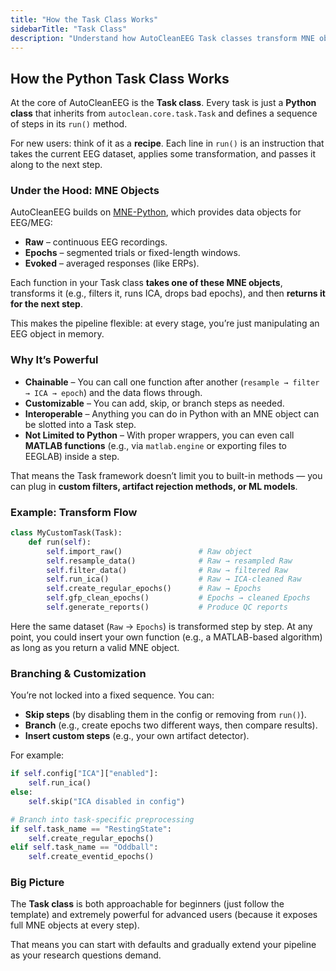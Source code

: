 ```yaml
---
title: "How the Task Class Works"
sidebarTitle: "Task Class"
description: "Understand how AutoCleanEEG Task classes transform MNE objects step by step, enabling powerful and customizable preprocessing workflows."
---
```


## How the Python Task Class Works

At the core of AutoCleanEEG is the **Task class**.
Every task is just a **Python class** that inherits from `autoclean.core.task.Task` and defines a sequence of steps in its `run()` method.

For new users: think of it as a **recipe**. Each line in `run()` is an instruction that takes the current EEG dataset, applies some transformation, and passes it along to the next step.

### Under the Hood: MNE Objects

AutoCleanEEG builds on [MNE-Python](https://mne.tools/), which provides data objects for EEG/MEG:

* **Raw** – continuous EEG recordings.
* **Epochs** – segmented trials or fixed-length windows.
* **Evoked** – averaged responses (like ERPs).

Each function in your Task class **takes one of these MNE objects**, transforms it (e.g., filters it, runs ICA, drops bad epochs), and then **returns it for the next step**.

This makes the pipeline flexible: at every stage, you’re just manipulating an EEG object in memory.

### Why It’s Powerful

* **Chainable** – You can call one function after another (`resample → filter → ICA → epoch`) and the data flows through.
* **Customizable** – You can add, skip, or branch steps as needed.
* **Interoperable** – Anything you can do in Python with an MNE object can be slotted into a Task step.
* **Not Limited to Python** – With proper wrappers, you can even call **MATLAB functions** (e.g., via `matlab.engine` or exporting files to EEGLAB) inside a step.

That means the Task framework doesn’t limit you to built-in methods — you can plug in **custom filters, artifact rejection methods, or ML models**.

### Example: Transform Flow

```python
class MyCustomTask(Task):
    def run(self):
        self.import_raw()                 # Raw object
        self.resample_data()              # Raw → resampled Raw
        self.filter_data()                # Raw → filtered Raw
        self.run_ica()                    # Raw → ICA-cleaned Raw
        self.create_regular_epochs()      # Raw → Epochs
        self.gfp_clean_epochs()           # Epochs → cleaned Epochs
        self.generate_reports()           # Produce QC reports
```

Here the same dataset (`Raw` → `Epochs`) is transformed step by step. At any point, you could insert your own function (e.g., a MATLAB-based algorithm) as long as you return a valid MNE object.

### Branching & Customization

You’re not locked into a fixed sequence. You can:

* **Skip steps** (by disabling them in the config or removing from `run()`).
* **Branch** (e.g., create epochs two different ways, then compare results).
* **Insert custom steps** (e.g., your own artifact detector).

For example:

```python
if self.config["ICA"]["enabled"]:
    self.run_ica()
else:
    self.skip("ICA disabled in config")

# Branch into task-specific preprocessing
if self.task_name == "RestingState":
    self.create_regular_epochs()
elif self.task_name == "Oddball":
    self.create_eventid_epochs()
```

### Big Picture

The **Task class** is both approachable for beginners (just follow the template) and extremely powerful for advanced users (because it exposes full MNE objects at every step).

That means you can start with defaults and gradually extend your pipeline as your research questions demand.
